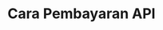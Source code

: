 ---
title: Cara Pembayaran API
description: List of instruction payment using Virtual Account or Bank Transfer
template: splash
hero:
  tagline: List of payment method instructions, Doesn't need to be hardcode anymore!
  image:
    file: ../../assets/houston.webp
  actions:
    - text: Documentation
      link: /guides/banks/
      icon: right-arrow
      variant: primary
    - text: Contact Us
      link: https://farizdotid.com/
      icon: external
      variant: secondary
    - text: Trakteer
      link: https://teer.id/farizdotid
      icon: external
      variant: secondary
---